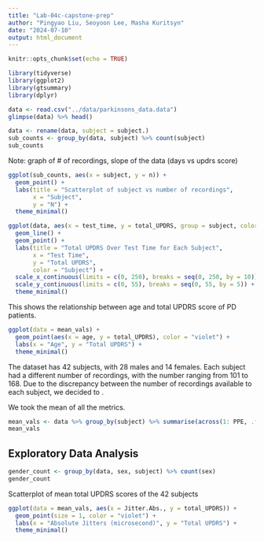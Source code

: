 ```yaml
---
title: "Lab-04c-capstone-prep"
author: "Pingyao Liu, Seoyoon Lee, Masha Kuritsyn"
date: "2024-07-10"
output: html_document
---
```


```r
knitr::opts_chunk$set(echo = TRUE)
```


```r
library(tidyverse)
library(ggplot2)
library(gtsummary)
library(dplyr)
```


```r

data <- read.csv("../data/parkinsons_data.data")
glimpse(data) %>% head()
``` 


```r
data <- rename(data, subject = subject.)
sub_counts <- group_by(data, subject) %>% count(subject)
sub_counts
```
Note: graph of # of recordings, slope of the data (days vs updrs score) 
```r
ggplot(sub_counts, aes(x = subject, y = n)) +
  geom_point() +
  labs(title = "Scatterplot of subject vs number of recordings",
       x = "Subject",
       y = "N") +
  theme_minimal()
```

```r
ggplot(data, aes(x = test_time, y = total_UPDRS, group = subject, color = factor(subject))) +
  geom_line() +
  geom_point() +
  labs(title = "Total UPDRS Over Test Time for Each Subject",
       x = "Test Time",
       y = "Total UPDRS",
       color = "Subject") +
  scale_x_continuous(limits = c(0, 250), breaks = seq(0, 250, by = 10)) + 
  scale_y_continuous(limits = c(0, 55), breaks = seq(0, 55, by = 5)) + 
  theme_minimal()
```
This shows the relationship between age and total UPDRS score of PD patients.
```r
ggplot(data = mean_vals) +
  geom_point(aes(x = age, y = total_UPDRS), color = "violet") +
  labs(x = "Age", y = "Total UPDRS") +
  theme_minimal()
```

The dataset has 42 subjects, with 28 males and 14 females. Each subject had a different number of recordings, with the number ranging from 101 to 168. Due to the discrepancy between the number of recordings available to each subject, we decided to <INSERT PLAN HERE>. 

We took the mean of all the metrics. 
```r
mean_vals <- data %>% group_by(subject) %>% summarise(across(1: PPE, .fns = mean))
mean_vals
```


## Exploratory Data Analysis

```r
gender_count <- group_by(data, sex, subject) %>% count(sex)
gender_count
```

Scatterplot of mean total UPDRS scores of the 42 subjects 
```r
ggplot(data = mean_vals, aes(x = Jitter.Abs., y = total_UPDRS)) +
  geom_point(size = 1, color = "violet") +
  labs(x = "Absolute Jitters (microsecond)", y = "Total UPDRS") +
  theme_minimal()

```